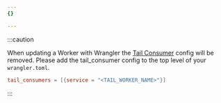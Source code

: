 ```yaml
---
{}

---
```


:::caution


When updating a Worker with Wrangler the [Tail Consumer](/workers/observability/logging/tail-workers) config will be removed. Please add the tail\_consumer config to the top level of your `wrangler.toml`.

```toml
tail_consumers = [{service = "<TAIL_WORKER_NAME>"}]
```


:::
